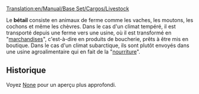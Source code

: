 [[Translation:en/Manual/Base Set/Cargos/Livestock]]

{{fr/Manual/Base Set/Cargos/Cargaison|nom=Bétail
|image=en/Manual/Base Set/Cargos/Livestock.png
|produit=[[fr/Manual/Base Set/Industries/Ferme|Ferme]]
|accepté=[[fr/Manual/Base Set/Industries/Usine|Usine]] (climat tempéré), [[fr/Manual/Base Set/Industries/Usine agroalimentaire|Usine agroalimentaire]] (climat subarctique)
}}

Le '''bétail''' consiste en animaux de ferme comme les vaches, les moutons, les cochons et même les chèvres. Dans le cas d'un climat tempéré, il est transporté depuis une ferme vers une usine, où il est transformé en "[[fr/Manual/Base Set/Cargos/Marchandises|marchandises]]", c'est-à-dire en produits de boucherie, prêts à être mis en boutique. Dans le cas d'un climat subarctique, ils sont plutôt envoyés dans une usine agroalimentaire qui en fait de la "[[fr/Manual/Base Set/Cargos/Nourriture|nourriture]]".

==Historique==
Voyez [https://www.wikipedia.org/wiki/fr:Bétail None] pour un aperçu plus approfondi.